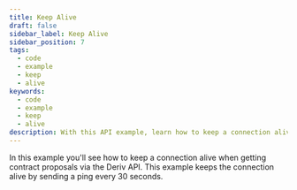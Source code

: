 ```yaml
---
title: Keep Alive
draft: false
sidebar_label: Keep Alive
sidebar_position: 7
tags:
  - code
  - example
  - keep
  - alive
keywords:
  - code
  - example
  - keep
  - alive
description: With this API example, learn how to keep a connection alive when getting contract proposals via the Deriv API.
---
```



In this example you'll see how to keep a connection alive when getting contract proposals via the Deriv API. This example keeps the connection alive by sending a ping every 30 seconds.

<SandboxIframe sandbox={sandboxes.keep_alive} />
